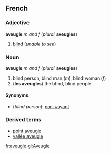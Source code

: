==French==
===Adjective===
'''aveugle''' ''m and f'' (''plural'' '''aveugles''')

#[[blind]] (''unable to see'')

===Noun===
'''aveugle''' ''m and f'' (''plural'' '''aveugles''')

#blind person, blind man (''m''), blind woman (''f'')
#('''les aveugles''') the blind, blind people

====Synonyms====
*(''blind person''): [[non-voyant]]

===Derived terms===
*[[point aveugle]]
*[[vallée aveugle]]

[[fr:aveugle]]
[[gl:Aveugle]]